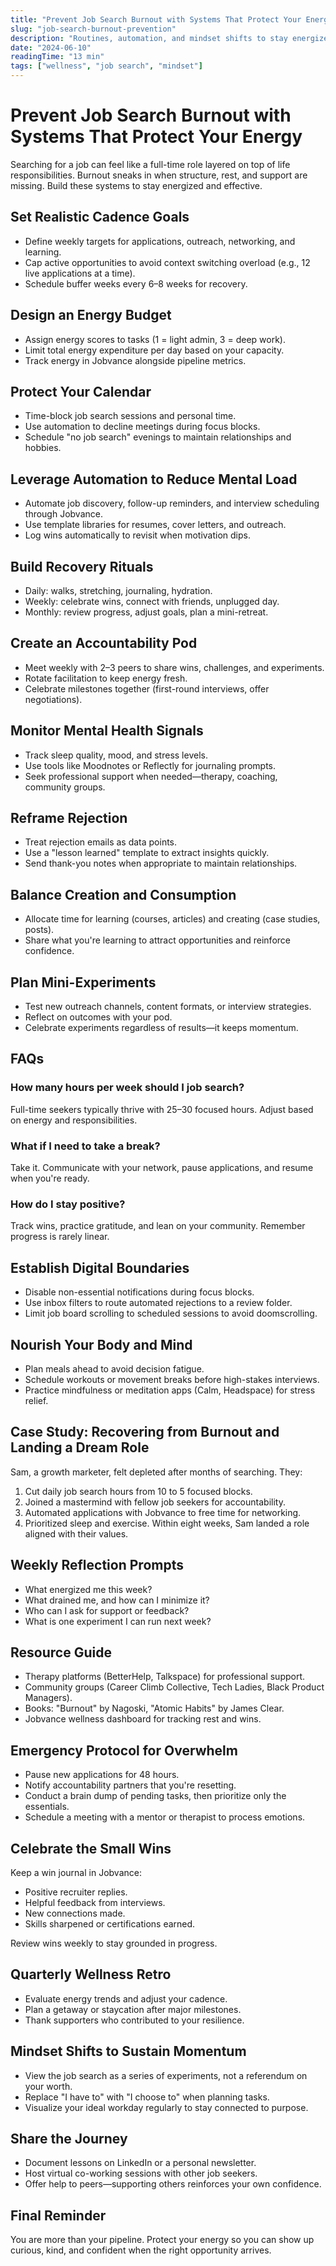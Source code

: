 ```yaml
---
title: "Prevent Job Search Burnout with Systems That Protect Your Energy"
slug: "job-search-burnout-prevention"
description: "Routines, automation, and mindset shifts to stay energized during long job hunts."
date: "2024-06-10"
readingTime: "13 min"
tags: ["wellness", "job search", "mindset"]
---
```


# Prevent Job Search Burnout with Systems That Protect Your Energy

Searching for a job can feel like a full-time role layered on top of life responsibilities. Burnout sneaks in when structure, rest, and support are missing. Build these systems to stay energized and effective.

## Set Realistic Cadence Goals

- Define weekly targets for applications, outreach, networking, and learning.
- Cap active opportunities to avoid context switching overload (e.g., 12 live applications at a time).
- Schedule buffer weeks every 6–8 weeks for recovery.

## Design an Energy Budget

- Assign energy scores to tasks (1 = light admin, 3 = deep work).
- Limit total energy expenditure per day based on your capacity.
- Track energy in Jobvance alongside pipeline metrics.

## Protect Your Calendar

- Time-block job search sessions and personal time.
- Use automation to decline meetings during focus blocks.
- Schedule "no job search" evenings to maintain relationships and hobbies.

## Leverage Automation to Reduce Mental Load

- Automate job discovery, follow-up reminders, and interview scheduling through Jobvance.
- Use template libraries for resumes, cover letters, and outreach.
- Log wins automatically to revisit when motivation dips.

## Build Recovery Rituals

- Daily: walks, stretching, journaling, hydration.
- Weekly: celebrate wins, connect with friends, unplugged day.
- Monthly: review progress, adjust goals, plan a mini-retreat.

## Create an Accountability Pod

- Meet weekly with 2–3 peers to share wins, challenges, and experiments.
- Rotate facilitation to keep energy fresh.
- Celebrate milestones together (first-round interviews, offer negotiations).

## Monitor Mental Health Signals

- Track sleep quality, mood, and stress levels.
- Use tools like Moodnotes or Reflectly for journaling prompts.
- Seek professional support when needed—therapy, coaching, community groups.

## Reframe Rejection

- Treat rejection emails as data points.
- Use a "lesson learned" template to extract insights quickly.
- Send thank-you notes when appropriate to maintain relationships.

## Balance Creation and Consumption

- Allocate time for learning (courses, articles) and creating (case studies, posts).
- Share what you're learning to attract opportunities and reinforce confidence.

## Plan Mini-Experiments

- Test new outreach channels, content formats, or interview strategies.
- Reflect on outcomes with your pod.
- Celebrate experiments regardless of results—it keeps momentum.

## FAQs

### How many hours per week should I job search?
Full-time seekers typically thrive with 25–30 focused hours. Adjust based on energy and responsibilities.

### What if I need to take a break?
Take it. Communicate with your network, pause applications, and resume when you're ready.

### How do I stay positive?
Track wins, practice gratitude, and lean on your community. Remember progress is rarely linear.

<script type="application/ld+json">
{
  "@context": "https://schema.org",
  "@type": "FAQPage",
  "mainEntity": [
    {
      "@type": "Question",
      "name": "How many hours per week should I job search?",
      "acceptedAnswer": {
        "@type": "Answer",
        "text": "Full-time seekers typically thrive with 25–30 focused hours."
      }
    },
    {
      "@type": "Question",
      "name": "What if I need to take a break?",
      "acceptedAnswer": {
        "@type": "Answer",
        "text": "Take it. Communicate with your network and resume when ready."
      }
    },
    {
      "@type": "Question",
      "name": "How do I stay positive?",
      "acceptedAnswer": {
        "@type": "Answer",
        "text": "Track wins, practice gratitude, and rely on community support."
      }
    }
  ]
}
</script>


## Establish Digital Boundaries

- Disable non-essential notifications during focus blocks.
- Use inbox filters to route automated rejections to a review folder.
- Limit job board scrolling to scheduled sessions to avoid doomscrolling.

## Nourish Your Body and Mind

- Plan meals ahead to avoid decision fatigue.
- Schedule workouts or movement breaks before high-stakes interviews.
- Practice mindfulness or meditation apps (Calm, Headspace) for stress relief.

## Case Study: Recovering from Burnout and Landing a Dream Role

Sam, a growth marketer, felt depleted after months of searching. They:

1. Cut daily job search hours from 10 to 5 focused blocks.
2. Joined a mastermind with fellow job seekers for accountability.
3. Automated applications with Jobvance to free time for networking.
4. Prioritized sleep and exercise. Within eight weeks, Sam landed a role aligned with their values.

## Weekly Reflection Prompts

- What energized me this week?
- What drained me, and how can I minimize it?
- Who can I ask for support or feedback?
- What is one experiment I can run next week?

## Resource Guide

- Therapy platforms (BetterHelp, Talkspace) for professional support.
- Community groups (Career Climb Collective, Tech Ladies, Black Product Managers).
- Books: "Burnout" by Nagoski, "Atomic Habits" by James Clear.
- Jobvance wellness dashboard for tracking rest and wins.


## Emergency Protocol for Overwhelm

- Pause new applications for 48 hours.
- Notify accountability partners that you're resetting.
- Conduct a brain dump of pending tasks, then prioritize only the essentials.
- Schedule a meeting with a mentor or therapist to process emotions.

## Celebrate the Small Wins

Keep a win journal in Jobvance:

- Positive recruiter replies.
- Helpful feedback from interviews.
- New connections made.
- Skills sharpened or certifications earned.

Review wins weekly to stay grounded in progress.

## Quarterly Wellness Retro

- Evaluate energy trends and adjust your cadence.
- Plan a getaway or staycation after major milestones.
- Thank supporters who contributed to your resilience.


## Mindset Shifts to Sustain Momentum

- View the job search as a series of experiments, not a referendum on your worth.
- Replace "I have to" with "I choose to" when planning tasks.
- Visualize your ideal workday regularly to stay connected to purpose.

## Share the Journey

- Document lessons on LinkedIn or a personal newsletter.
- Host virtual co-working sessions with other job seekers.
- Offer help to peers—supporting others reinforces your own confidence.


## Final Reminder

You are more than your pipeline. Protect your energy so you can show up curious, kind, and confident when the right opportunity arrives.

